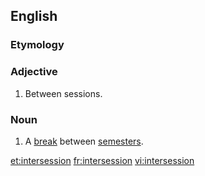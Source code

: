 ==English==

===Etymology===
{{prefix|en|inter|session}}

===Adjective===
{{en-adj|-}}

# Between sessions.

===Noun===
{{wikipedia}}
{{en-noun}}

# {{lb|en|US}} A [[break]] between [[semester]]s.

[[et:intersession]]
[[fr:intersession]]
[[vi:intersession]]